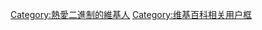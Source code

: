{{Userbox
  |id =<math>1+1= 10_2\,\!</math>
  |id-fc=#000 |id-c=#FFF
  |info=這個用戶愛使用'''[[二進制]]'''。
  |info-s=10
  |border-c=#00C
}}
<includeonly>[[Category:熱愛二進制的維基人]]</includeonly>
<noinclude>[[Category:维基百科相关用户框]]</noinclude>